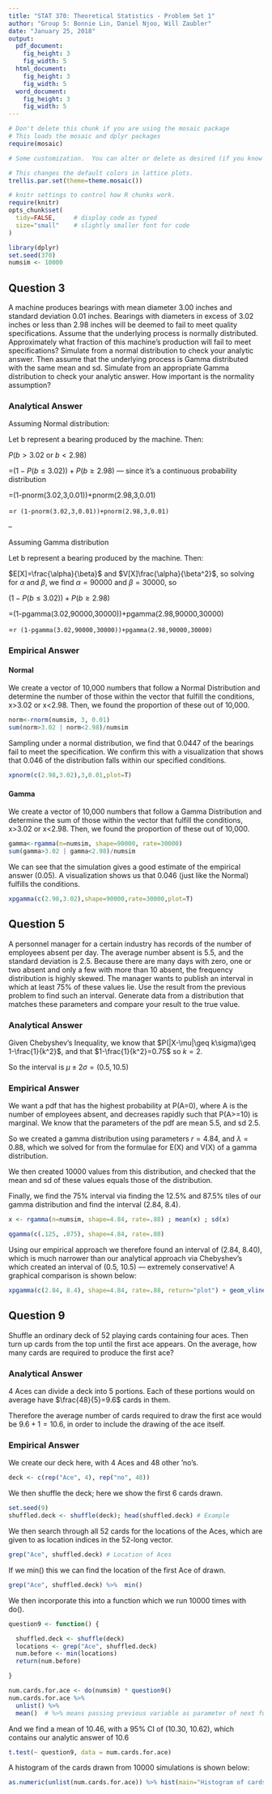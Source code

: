 ```yaml
---
title: "STAT 370: Theoretical Statistics - Problem Set 1"
author: "Group 5: Bonnie Lin, Daniel Njoo, Will Zaubler"
date: "January 25, 2018"
output: 
  pdf_document:
    fig_height: 3
    fig_width: 5
  html_document:
    fig_height: 3
    fig_width: 5
  word_document:
    fig_height: 3
    fig_width: 5
---
```



```r
# Don't delete this chunk if you are using the mosaic package
# This loads the mosaic and dplyr packages
require(mosaic)
```

```r
# Some customization.  You can alter or delete as desired (if you know what you are doing).

# This changes the default colors in lattice plots.
trellis.par.set(theme=theme.mosaic())  

# knitr settings to control how R chunks work.
require(knitr)
opts_chunk$set(
  tidy=FALSE,     # display code as typed
  size="small"    # slightly smaller font for code
)
```

```r
library(dplyr)
set.seed(370)
numsim <- 10000
```


## Question 3

A machine produces bearings with mean diameter 3.00 inches and standard deviation 0.01
inches. Bearings with diameters in excess of 3.02 inches or less than 2.98 inches will be deemed
to fail to meet quality specifications. Assume that the underlying process is normally distributed.
Approximately what fraction of this machine’s production will fail to meet specifications? Simulate
from a normal distribution to check your analytic answer. Then assume that the underlying
process is Gamma distributed with the same mean and sd. Simulate from an appropriate Gamma
distribution to check your analytic answer. How important is the normality assumption?

### Analytical Answer

Assuming Normal distribution:

Let b represent a bearing produced by the machine. Then:

$P(b>3.02$ or $b<2.98)$ 

=$(1-P(b\leq3.02))+P(b\geq2.98)$ — since it's a continuous probability distribution

=(1-pnorm(3.02,3,0.01))+pnorm(2.98,3,0.01)

=`r (1-pnorm(3.02,3,0.01))+pnorm(2.98,3,0.01)`

--

Assuming Gamma distribution

Let b represent a bearing produced by the machine. Then:

$E[X]=\frac{\alpha}{\beta}$ and $V[X]\frac{\alpha}{\beta^2}$, so solving for $\alpha$ and $\beta$, we find $\alpha=90000$ and $\beta=30000$, so 

$(1-P(b\leq3.02))+P(b\geq2.98)$

=(1-pgamma(3.02,90000,30000))+pgamma(2.98,90000,30000)

=`r (1-pgamma(3.02,90000,30000))+pgamma(2.98,90000,30000)`

### Empirical Answer 

#### Normal 

We create a vector of 10,000 numbers that follow a Normal Distribution and determine the number of those within the vector that fulfill the conditions, x>3.02 or x<2.98. Then, we found the proportion of these out of 10,000.

```r
norm<-rnorm(numsim, 3, 0.01)
sum(norm>3.02 | norm<2.98)/numsim
```

Sampling under a normal distribution, we find that 0.0447 of the bearings fail to meet the specification. We confirm this with a visualization that shows that 0.046 of the distribution falls within our specified conditions.

```r
xpnorm(c(2.98,3.02),3,0.01,plot=T)
```

#### Gamma 

We create a vector of 10,000 numbers that follow a Gamma Distribution and determine the sum of those within the vector that fulfill the conditions, x>3.02 or x<2.98. Then, we found the proportion of these out of 10,000.

```r
gamma<-rgamma(n=numsim, shape=90000, rate=30000)
sum(gamma>3.02 | gamma<2.98)/numsim
```

We can see that the simulation gives a good estimate of the empirical answer (0.05). A visualization shows us that 0.046 (just like the Normal) fulfills the conditions.

```r
xpgamma(c(2.98,3.02),shape=90000,rate=30000,plot=T)
```


## Question 5

A personnel manager for a certain industry has records of the number of employees absent
per day. The average number absent is 5.5, and the standard deviation is 2.5. Because there are
many days with zero, one or two absent and only a few with more than 10 absent, the frequency
distribution is highly skewed. The manager wants to publish an interval in which at least 75% of
these values lie. Use the result from the previous problem to find such an interval. Generate data
from a distribution that matches these parameters and compare your result to the true value.

### Analytical Answer 

Given Chebyshev's Inequality, we know that $P(|X-\mu|\geq k\sigma)\geq 1-\frac{1}{k^2}$, and that $1-\frac{1}{k^2}=0.75$ so $k=2$.

So the interval is $\mu\pm2\sigma=(0.5,10.5)$

### Empirical Answer 

We want a pdf that has the highest probability at P(A=0), where A is the number of employees absent, and decreases rapidly such that P(A>=10) is marginal. We know that the parameters of the pdf are mean 5.5, and sd 2.5.

So we created a gamma distribution using parameters $r=4.84$, and $\lambda=0.88$, which we solved for from the formulae for E(X) and V(X) of a gamma distribution. 

We then created 10000 values from this distribution, and checked that the mean and sd of these values equals those of the distribution.

Finally, we find the 75% interval via finding the 12.5% and 87.5% tiles of our gamma distribution and find the interval (2.84, 8.4).

```r
x <- rgamma(n=numsim, shape=4.84, rate=.88) ; mean(x) ; sd(x)

qgamma(c(.125, .875), shape=4.84, rate=.88)
```

Using our empirical approach we therefore found an interval of (2.84, 8.40), which is much narrower than our analytical approach via Chebyshev's which created an interval of (0.5, 10.5) — extremely conservative! A graphical comparison is shown below:

```r
xpgamma(c(2.84, 8.4), shape=4.84, rate=.88, return="plot") + geom_vline(xintercept=c(0.5,10.5))
```


## Question 9

Shuffle an ordinary deck of 52 playing cards containing four aces. Then turn up cards from
the top until the first ace appears. On the average, how many cards are required to produce the
first ace?

### Analytical Answer 

4 Aces can divide a deck into 5 portions. Each of these portions would on average have $\frac{48}{5}=9.6$ cards in them.

Therefore the average number of cards required to draw the first ace would be $9.6+1=10.6$, in order to include the drawing of the ace itself.

### Empirical Answer 

We create our deck here, with 4 Aces and 48 other 'no's.

```r
deck <- c(rep("Ace", 4), rep("no", 48))
```

We then shuffle the deck; here we show the first 6 cards drawn.

```r
set.seed(9)
shuffled.deck <- shuffle(deck); head(shuffled.deck) # Example
```

We then search through all 52 cards for the locations of the Aces, which are given to as location indices in the 52-long vector. 

```r
grep("Ace", shuffled.deck) # Location of Aces
```

If we min() this we can find the location of the first Ace of drawn.

```r
grep("Ace", shuffled.deck) %>%  min()
```

We then incorporate this into a function which we run 10000 times with do().

```r
question9 <- function() {

  shuffled.deck <- shuffle(deck)
  locations <- grep("Ace", shuffled.deck)
  num.before <- min(locations)
  return(num.before)

}

num.cards.for.ace <- do(numsim) * question9()
num.cards.for.ace %>% 
  unlist() %>% 
  mean()  # %>% means passing previous variable as parameter of next function; think "then"
```

And we find a mean of 10.46, with a 95% CI of (10.30, 10.62), which contains our analytic answer of 10.6

```r
t.test(~ question9, data = num.cards.for.ace)
```

A histogram of the cards drawn from 10000 simulations is  shown below:

```r
as.numeric(unlist(num.cards.for.ace)) %>% hist(main="Histogram of cards drawn till ace from shuffled deck")
```

